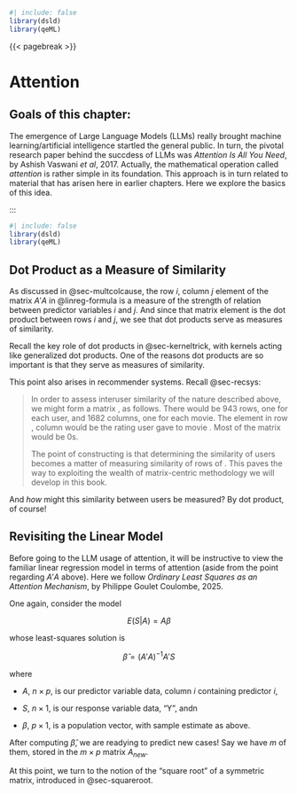 
```r
#| include: false
library(dsld)
library(qeML)
```

{{< pagebreak >}}

# Attention

::: {.callout-note}

## Goals of this chapter:

::: 

The emergence of Large Language Models (LLMs) really brought machine
learning/artificial intelligence startled the general public.  In turn,
the pivotal research paper behind the succdess of LLMs was *Attention Is
All You Need*, by Ashish Vaswani *et al*, 2017.  Actually, the
mathematical operation called *attention* is rather simple in its
foundation.  This approach is in turn related to material that has
arisen here in earlier chapters. Here we explore the basics of this
idea.

:::

```r
#| include: false
library(dsld)
library(qeML)
```

## Dot Product as a Measure of Similarity

As discussed in @sec-multcolcause, the row $i$, column $j$
element of the matrix $A'A$ in @linreg-formula is a measure of the
strength of relation between predictor variables $i$ and $j$. And since
that matrix element is the dot product between rows $i$ and $j$, we see
that dot products serve as measures of similarity.

Recall the key role of dot products in @sec-kerneltrick, with kernels
acting like generalized dot products. One of the reasons dot products
are so important is that they serve as measures of similarity.

This point also arises in recommender systems. Recall @sec-recsys:

> In order to assess interuser similarity of the nature described above,
> we might form a matrix , as follows. There would be 943 rows, one for
> each user, and 1682 columns, one for each movie. The element in row ,
> column would be the rating user gave to movie . Most of the matrix would
> be 0s.
> 
> The point of constructing is that determining the similarity of users
> becomes a matter of measuring similarity of rows of . This paves the way
> to exploiting the wealth of matrix-centric methodology we will develop
> in this book.

And *how* might this similarity between users be measured? By dot
product, of course! 

## Revisiting the Linear Model

Before going to the LLM usage of attention, it will be instructive to
view the familiar linear regression model in terms of attention (aside
from the point regarding $A'A$ above). Here we follow *Ordinary Least
Squares as an Attention Mechanism*, by Philippe Goulet Coulombe, 2025.

One again, consider the model 

$$
E(S|A) = A \beta
$$

whose least-squares solution is

$$
\widehat{\beta} = (A'A)^{-1} A'S
$$

where

* $A$, $n \times p$, is our predictor variable data, column $i$
  containing predictor $i$,

* $S$, $n \times 1$, is our response variable data, "Y", andn

* $\beta$, $p \times 1$, is a population vector, with sample estimate as above.

After computing $\widehat{\beta}$, we are readying to predict new cases!
Say we have $m$ of them, stored in the $m \times p$ matrix $A_{new}$.

At this point, we turn to the notion of the "square root" of a symmetric
matrix, introduced in @sec-squareroot.
